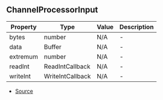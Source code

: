 ## ChannelProcessorInput


| Property | Type | Value | Description |
| ----------- | ----------- | ----------- | ----------- |
| bytes | number | N/A | - |
| data | Buffer | N/A | - |
| extremum | number | N/A | - |
| readInt | ReadIntCallback | N/A | - |
| writeInt | WriteIntCallback | N/A | - |


- [Source](https://github.com/Androz2091/discord-player/blob/4177c53/packages/equalizer/src/equalizer/Equalizer.ts#L5)